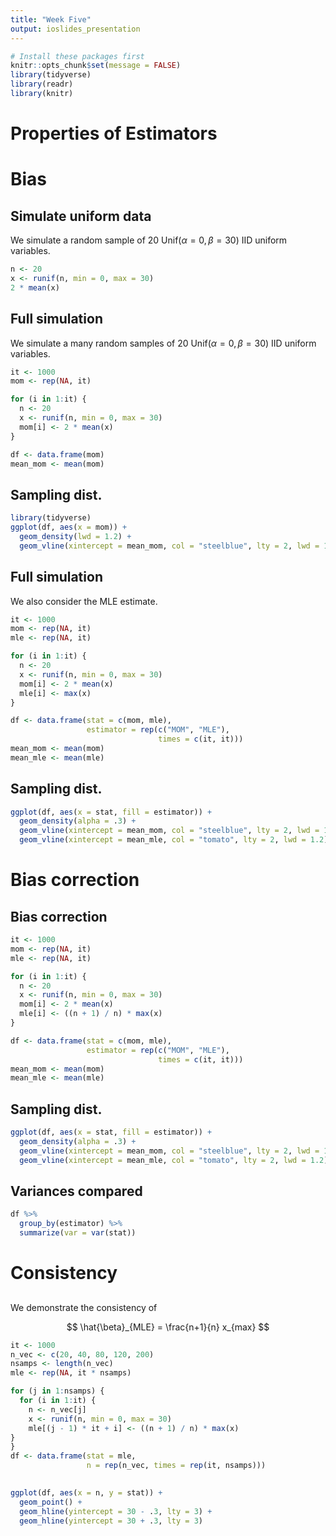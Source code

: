 ```yaml
---
title: "Week Five"
output: ioslides_presentation
---
```


```r
# Install these packages first
knitr::opts_chunk$set(message = FALSE)
library(tidyverse)
library(readr)
library(knitr)
```

# Properties of Estimators

# Bias

## Simulate uniform data

We simulate a random sample of 20 Unif$(\alpha=0, \beta=30)$ IID uniform variables.

```r
n <- 20
x <- runif(n, min = 0, max = 30)
2 * mean(x)
```


## Full simulation

We simulate a many random samples of 20 Unif$(\alpha=0, \beta=30)$ IID uniform variables.

```r
it <- 1000
mom <- rep(NA, it)

for (i in 1:it) {
  n <- 20
  x <- runif(n, min = 0, max = 30)
  mom[i] <- 2 * mean(x)
}

df <- data.frame(mom)
mean_mom <- mean(mom)
```


## Sampling dist. {.smaller .build}

```r
library(tidyverse)
ggplot(df, aes(x = mom)) +
  geom_density(lwd = 1.2) +
  geom_vline(xintercept = mean_mom, col = "steelblue", lty = 2, lwd = 1.2)
```


## Full simulation

We also consider the MLE estimate.

```r
it <- 1000
mom <- rep(NA, it)
mle <- rep(NA, it)

for (i in 1:it) {
  n <- 20
  x <- runif(n, min = 0, max = 30)
  mom[i] <- 2 * mean(x)
  mle[i] <- max(x)
}

df <- data.frame(stat = c(mom, mle),
                 estimator = rep(c("MOM", "MLE"),
                                 times = c(it, it)))
mean_mom <- mean(mom)
mean_mle <- mean(mle)
```


## Sampling dist. {.smaller .build}

```r
ggplot(df, aes(x = stat, fill = estimator)) +
  geom_density(alpha = .3) +
  geom_vline(xintercept = mean_mom, col = "steelblue", lty = 2, lwd = 1.2) +
  geom_vline(xintercept = mean_mle, col = "tomato", lty = 2, lwd = 1.2)
```


# Bias correction

## Bias correction

```r
it <- 1000
mom <- rep(NA, it)
mle <- rep(NA, it)

for (i in 1:it) {
  n <- 20
  x <- runif(n, min = 0, max = 30)
  mom[i] <- 2 * mean(x)
  mle[i] <- ((n + 1) / n) * max(x)
}

df <- data.frame(stat = c(mom, mle),
                 estimator = rep(c("MOM", "MLE"),
                                 times = c(it, it)))
mean_mom <- mean(mom)
mean_mle <- mean(mle)
```


## Sampling dist. {.smaller .build}

```r
ggplot(df, aes(x = stat, fill = estimator)) +
  geom_density(alpha = .3) +
  geom_vline(xintercept = mean_mom, col = "steelblue", lty = 2, lwd = 1.2) +
  geom_vline(xintercept = mean_mle, col = "tomato", lty = 2, lwd = 1.2)
```


## Variances compared

```r
df %>%
  group_by(estimator) %>%
  summarize(var = var(stat))
```


# Consistency

## {.smaller .build}

We demonstrate the consistency of

$$
\hat{\beta}_{MLE} = \frac{n+1}{n} x_{max}
$$

```r
it <- 1000
n_vec <- c(20, 40, 80, 120, 200)
nsamps <- length(n_vec)
mle <- rep(NA, it * nsamps)

for (j in 1:nsamps) {
  for (i in 1:it) {
    n <- n_vec[j]
    x <- runif(n, min = 0, max = 30)
    mle[(j - 1) * it + i] <- ((n + 1) / n) * max(x)
}
}
df <- data.frame(stat = mle,
                 n = rep(n_vec, times = rep(it, nsamps)))
```


## {.build .smaller}

```r
ggplot(df, aes(x = n, y = stat)) +
  geom_point() +
  geom_hline(yintercept = 30 - .3, lty = 3) +
  geom_hline(yintercept = 30 + .3, lty = 3)
```

